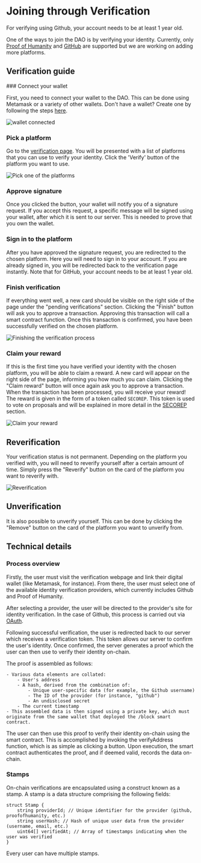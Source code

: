 
# Joining through Verification

<Callout type="warning" emoji="⚠">
  For verifying using Github, your account needs to be at least 1 year old.
</Callout>

One of the ways to join the DAO is by verifying your identity.
Currently, only [Proof of Humanity](https://proofofhumanity.id/)
and [GitHub](https://github.com/) are supported but we are working on adding more platforms.

## Verification guide

<Steps>
### Connect your wallet

First, you need to connect your wallet to the DAO. This can be done using Metamask or a variety of other wallets. Don't have
a wallet? Create one by following the steps [here](/joining/installing-metamask).

![wallet connected](/img/wallet-connected.png)

### Pick a platform

Go to the [verification page](https://dao.secureseco.org/verification). You will be presented with
a list of platforms that you can use to verify your identity. Click the 'Verify' button of the
platform you want to use.

![Pick one of the platforms](/img/pick-platform.png)

### Approve signature

Once you clicked the button, your wallet will notify you of a signature request. If you accept this request,
a specific message will be signed using your wallet, after which it is sent to our server. This is needed
to prove that you own the wallet.

### Sign in to the platform

After you have approved the signature request, you are redirected to the chosen platform. Here you
will need to sign in to your account. If you are already signed in, you will be redirected back to the
verification page instantly. Note that for GitHub, your account needs to be at least 1 year old.

### Finish verification

If everything went well, a new card should be visible on the right side of the page under the "pending verifications" section.
Clicking the "Finish" button will ask you to approve a transaction. Approving this transaction will call a smart contract function.
Once this transaction is confirmed, you have been successfully verified on the chosen platform.

![Finishing the verification process](/img/finish-verification.png)

### Claim your reward

If this is the first time you have verified your identity with the chosen platform, you will be able to claim a reward.
A new card will appear on the right side of the page, informing you how much you can claim. Clicking the "Claim reward" button
will once again ask you to approve a transaction. When the transaction has been processed, you will receive your reward!
The reward is given in the form of a token called `SECOREP`. This token is used to vote on proposals and will be explained in
more detail in the [SECOREP](/secorep) section.

![Claim your reward](/img/claim-reward.png)

</Steps>

## Reverification

Your verification status is not permanent. Depending on the platform you verified with, you will need to reverify yourself
after a certain amount of time. Simply press the "Reverify" button on the card of the platform you want to reverify with.

![Reverification](/img/reverification.png)

## Unverification

It is also possible to unverify yourself. This can be done by clicking the "Remove" button on the card of the platform you want to unverify from.

## Technical details

### Process overview

Firstly, the user must visit the verification webpage and link their digital wallet (like Metamask, for instance). From there, the user must select one of the available identity verification providers, which currently includes Github and Proof of Humanity.

After selecting a provider, the user will be directed to the provider's site for identity verification. In the case of Github, this process is carried out via [OAuth](https://oauth.net/2/).

Following successful verification, the user is redirected back to our server which receives a verification token. This token allows our server to confirm the user's identity. Once confirmed, the server generates a proof which the user can then use to verify their identity on-chain.

The proof is assembled as follows:

    - Various data elements are collated:
        - User's address
        - A hash, derived from the combination of:
            - Unique user-specific data (for example, the Github username)
            - The ID of the provider (for instance, "github")
            - An undisclosed secret
        - The current timestamp
    - This assembled data is then signed using a private key, which must originate from the same wallet that deployed the /block smart contract.

The user can then use this proof to verify their identity on-chain using the smart contract. This is accomplished by invoking the verifyAddress function, which is as simple as clicking a button. Upon execution, the smart contract authenticates the proof, and if deemed valid, records the data on-chain.

### Stamps

On-chain verifications are encapsulated using a construct known as a stamp. A stamp is a data structure comprising the following fields:

```solidity
struct Stamp {
    string providerId; // Unique identifier for the provider (github, proofofhumanity, etc.)
    string userHash; // Hash of unique user data from the provider (username, email, etc.)
    uint64[] verifiedAt; // Array of timestamps indicating when the user was verified
}
```

Every user can have multiple stamps.
